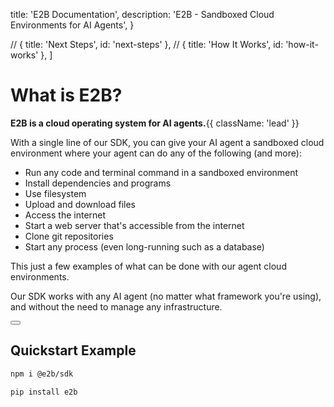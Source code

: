 
  title: 'E2B Documentation',
  description:
    'E2B - Sandboxed Cloud Environments for AI Agents',
}

  // { title: 'Next Steps', id: 'next-steps' },
  // { title: 'How It Works', id: 'how-it-works' },
]

<HeroPattern />

# What is E2B?

**E2B is a cloud operating system for AI agents.**{{ className: 'lead' }}

With a single line of our SDK, you can give your AI agent a sandboxed cloud environment where your agent can do any of the following (and more):
- Run any code and terminal command in a sandboxed environment
- Install dependencies and programs
- Use filesystem
- Upload and download files
- Access the internet
- Start a web server that's accessible from the internet
- Clone git repositories
- Start any process (even long-running such as a database)

This just a few examples of what can be done with our agent cloud environments.

Our SDK works with any AI agent (no matter what framework you're using), and without the need to manage any infrastructure.

<div className="not-prose mb-16 mt-6 flex items-center gap-3">
  <Button href="/getting-started/installation" arrow="right" children="Getting Started" />
  <ButtonLoginToken />
</div>

## Quickstart Example

<CodeGroup>
  
```bash {{ language: 'js' }}
npm i @e2b/sdk
```
```bash {{ language: 'python' }}
pip install e2b
```

</CodeGroup>

<CodeGroupAutoload path="quickstart" />

